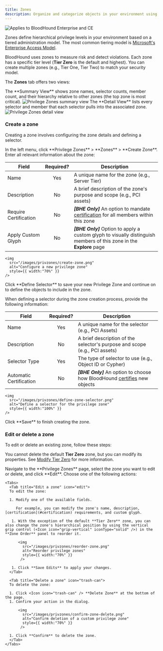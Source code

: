 ```yaml
---
title: Zones
description: Organize and categorize objects in your environment using Privilege Zones.
---
```



<img noZoom src="/assets/enterprise-AND-community-edition-pill-tag.svg" alt="Applies to BloodHound Enterprise and CE"/>

Zones define hierarchical privilege levels in your environment based on a tiered administration model. The most common tiering model is [Microsoft's Enterprise Access Model](https://learn.microsoft.com/en-us/security/privileged-access-workstations/privileged-access-access-model). 

BloodHound uses zones to measure risk and detect violations. Each zone has a specific tier level (**Tier Zero** is the default and highest). You can create multiple zones (e.g., Tier One, Tier Two) to match your security model.

The **Zones** tab offers two views:

<Tabs>
  <Tab title="Summary View">
  The **Summary View** shows zone names, selector counts, member count, and their hierarchy relative to other zones (the top zone is most critical).
    <img
      src="/images/privzones/summary-view.png"
      alt="Privilege Zones summary view"
      style={{ width:"100%" }}
    />
  </Tab>
  <Tab title="Detail View">
  The **Detail View** lists every selector and member that each selector pulls into the associated zone.
    <img
      src="/images/privzones/detail-view.png"
      alt="Privilege Zones detail view"
      style={{ width:"100%" }}
    />
  </Tab>
</Tabs>

### Create a zone

Creating a zone involves configuring the zone details and defining a selector.

<SelectorWarning/>

<Steps>
  <Step title="Open the Privilege Zones page">
  In the left menu, click **Privilege Zones** > **Zones** > **Create Zone**.
  </Step>

  <Step title="Configure initial zone details">
  Enter all relevant information about the zone:

  | Field                 | Required?    | Description                                                                                                          |
  |-----------------------|:------------:|----------------------------------------------------------------------------------------------------------------------|
  | Name                  | Yes          | A unique name for the zone (e.g., Server Tier)                                                                       |
  | Description           | No           | A brief description of the zone's purpose and scope (e.g., PCI assets)                                               |
  | Require Certification | No           | **_[BHE Only]_** An option to mandate [certification](#certification) for all members within this zone                                                  |
  | Apply Custom Glyph    | No           | **_[BHE Only]_** Option to apply a custom glyph to visually distinguish members of this zone in the **Explore** page |

    <img
      src="/images/privzones/create-zone.png"
      alt="Configure a new privilege zone"
      style={{ width:"70%" }}
    />

  </Step>

  <Step title="Define a selector">
  Click **Define Selector** to save your new Privilege Zone and continue on to define the objects to include in the zone.

  <SelectorWarning/>

  When defining a selector during the zone creation process, provide the following information:

  | Field                  | Required?          | Description                                                                                   |
  |------------------------|:------------------:|-----------------------------------------------------------------------------------------------|
  | Name                   | Yes                | A unique name for the selector (e.g., PCI Assets)                                             |
  | Description            | No                 | A brief description of the selector's purpose and scope (e.g., PCI assets)                    |
  | Selector Type          | Yes                | The type of selector to use (e.g., Object ID or Cypher)                                       |
  | Automatic Certification| No                 | **_[BHE Only]_** An option to choose how BloodHound [certifies](#certification) new objects                    |

    <img
      src="/images/privzones/define-zone-selector.png"
      alt="Define a selector for the privilege zone"
      style={{ width:"100%" }}
    />
  </Step>
    <Step title="Complete zone creation">
    Click **Save** to finish creating the zone.
    </Step>
</Steps>

### Edit or delete a zone

To edit or delete an existing zone, follow these steps:

<Note>You cannot delete the default **Tier Zero** zone, but you can modify its properties. See [Modify Tier Zero](/get-started/security-boundaries/modifying-tier-zero) for more information.</Note>

<Steps>
  <Step title="Select a zone">
   Navigate to the **Privilege Zones** page, select the zone you want to edit or delete, and click **Edit**.
  </Step>

  <Step title="Edit or delete a zone">
    Choose one of the following actions:

    <Tabs>
      <Tab title="Edit a zone" icon="edit">
      To edit the zone:

      1. Modify one of the available fields.

         For example, you can modify the zone's name, description, [certification](#certification) requirements, and custom glyph.

       1. With the exception of the default **Tier Zero** zone, you can also change the zone's hierarchical position by using the vertical grip control (<Icon icon="grip-vertical" iconType="solid" />) in the **Zone Order** panel to reorder it.

          <img
            src="/images/privzones/reorder-zone.png"
            alt="Reorder privilege zones"
            style={{ width:"70%" }}
           />

       1. Click **Save Edits** to apply your changes.
      </Tab>

      <Tab title="Delete a zone" icon="trash-can">
      To delete the zone:

      1. Click <Icon icon="trash-can" /> **Delete Zone** at the bottom of the page.
      1. Confirm your action in the dialog.

          <img
            src="/images/privzones/confirm-zone-delete.png"
            alt="Confirm deletion of a custom privilege zone"
            style={{ width:"70%" }}
           />

      1. Click **Confirm** to delete the zone.
      </Tab>
    </Tabs>
  </Step>
</Steps>
